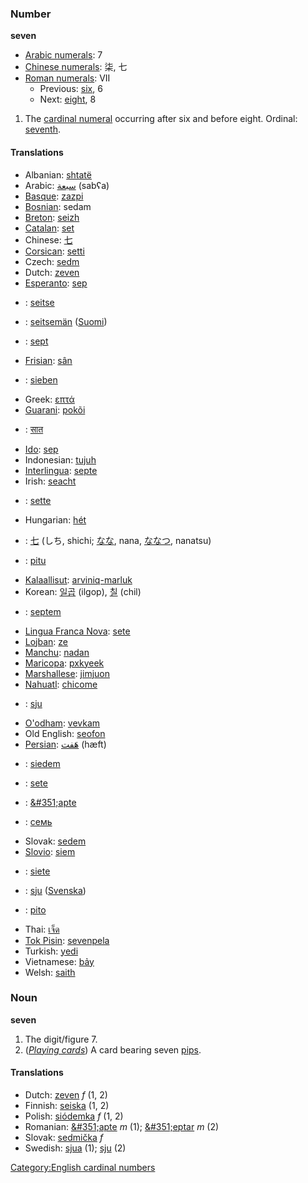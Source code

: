 === Number ===
'''seven'''

*[[w:Arabic Numerals|Arabic numerals]]: 7
*[[w:Chinese numerals|Chinese numerals]]: 柒, 七
*[[w:Roman numerals|Roman numerals]]: VII
**Previous: [[six]], 6
**Next: [[eight]], 8

# The [[cardinal numeral]] occurring after six and before eight. Ordinal: [[seventh]].

==== Translations ====
*Albanian: [[shtatë]]
*Arabic: [[سبعة]] (sabʕa)
*[[Basque]]: [[zazpi]]
*[[Bosnian]]: sedam
*[[Breton]]: [[seizh]]
*[[Catalan]]: [[set]]
*Chinese: [[七]]
*[[Corsican]]: [[setti]]
*Czech: [[sedm]]
*Dutch: [[zeven]]
*[[Esperanto]]: [[sep]]
*{{et}}: [[seitse]]
*{{fi}}: [[seitsemän]] ([[:fi:seitsemän|Suomi]])
*{{fr}}: [[sept]]
*[[Frisian]]: [[sân]]
*{{de}}: [[sieben]]
*Greek: [[επτά]]
*[[Guarani]]: [[pokõi]]
*{{hi}}: [[सात]]
*[[Ido]]: [[sep]]
*Indonesian: [[tujuh]]
*[[Interlingua]]: [[septe]]
*Irish: [[seacht]]
*{{it}}: [[sette]]
*Hungarian: [[hét]]
*{{ja}}: [[七]] (しち, shichi; [[なな]], nana, [[ななつ]], nanatsu)
*{{jv}}: [[pitu]]
*[[Kalaallisut]]: [[arviniq-marluk]]
*Korean: [[일곱]] (ilgop), [[칠]] (chil)
*{{la}}: [[septem]]
*[[Lingua Franca Nova]]: [[sete]]
*[[Lojban]]: [[ze]]
*[[Manchu]]: [[nadan]]
*[[Maricopa]]: [[pxkyeek]]
*[[Marshallese]]: [[jimjuon]]
*[[Nahuatl]]: [[chicome]]
*{{no}}: [[sju]]
*[[O'odham]]: [[vevkam]]
*Old English: [[seofon]]
*[[Persian]]: [[هَفت]] (hæft)
*{{pl}}: [[siedem]]
*{{pt}}: [[sete]]
*{{ro}}: [[&#351;apte]]
*{{ru}}: [[семь]]
*Slovak: [[sedem#Slovak|sedem]]
*[[Slovio]]: [[siem]]
*{{es}}: [[siete]]
*{{sv}}: [[sju]] ([[:sv:sju|Svenska]])
*{{tl}}: [[pito]]
*Thai: [[เจ็ด]]
*[[Tok Pisin]]: [[sevenpela]]
*Turkish: [[yedi]]
*Vietnamese: [[bảy]]
*Welsh: [[saith]]

=== Noun ===
'''seven'''

# The digit/figure 7.
# (''[[playing_cards|Playing cards]]'') A card bearing seven [[pip]]s.

==== Translations ====
*Dutch: [[zeven]] ''f'' (1, 2)
*Finnish: [[seiska]] (1, 2)
*Polish: [[siódemka]] ''f'' (1, 2)
*Romanian: [[&#351;apte]] ''m'' (1); [[&#351;eptar]] ''m'' (2)
*Slovak: [[sedmička#Slovak|sedmička]] ''f''
*Swedish: [[sjua]] (1); [[sju]] (2)

[[Category:English cardinal numbers]]